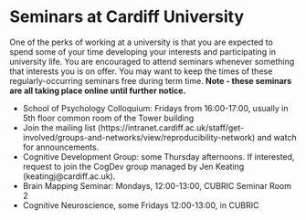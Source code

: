 # Seminars at Cardiff University

One of the perks of working at a university is that you are expected to spend some of your time developing your interests and participating in university life. You are encouraged to attend seminars whenever something that interests you is on offer. You may want to keep the times of these regularly-occurring seminars free during term time. **Note - these seminars are all taking place online until further notice.**

* School of Psychology Colloquium: Fridays from 16:00-17:00, usually in 5th floor common room of the Tower building
* Join the mailing list (https://intranet.cardiff.ac.uk/staff/get-involved/groups-and-networks/view/reproducibility-network) and watch for announcements. 
* Cognitive Development Group: some Thursday afternoons. If interested, request to join the CogDev group managed by Jen Keating (keatingj@cardiff.ac.uk).
* Brain Mapping Seminar: Mondays, 12:00-13:00, CUBRIC Seminar Room 2
* Cognitive Neuroscience, some Fridays 12:00-13:00, in CUBRIC



